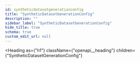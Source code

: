 ```yaml
---
id: syntheticdatasetgenerationconfig
title: "SyntheticDatasetGenerationConfig"
description: ""
sidebar_label: "SyntheticDatasetGenerationConfig"
hide_title: true
schema: true
custom_edit_url: null
---
```



<Heading
  as={"h1"}
  className={"openapi__heading"}
  children={"SyntheticDatasetGenerationConfig"}
>
</Heading>





<ul>
  <SchemaItem
    collapsible={false}
    name={"baseEvaluationMetric"}
    required={true}
    schemaName={"BaseEvaluationMetric (string)"}
    qualifierMessage={"**Possible values:** [`BASE_EVALUATION_METRIC_UNSPECIFIED`, `BASE_EVALUATION_METRIC_FAITHFULNESS`, `BASE_EVALUATION_METRIC_RELEVANCE`, `BASE_EVALUATION_METRIC_TOXICITY`, `BASE_EVALUATION_METRIC_QA`, `BASE_EVALUATION_METRIC_SUMMARIZATION`]"}
    schema={{"type":"string","enum":["BASE_EVALUATION_METRIC_UNSPECIFIED","BASE_EVALUATION_METRIC_FAITHFULNESS","BASE_EVALUATION_METRIC_RELEVANCE","BASE_EVALUATION_METRIC_TOXICITY","BASE_EVALUATION_METRIC_QA","BASE_EVALUATION_METRIC_SUMMARIZATION"],"title":"BaseEvaluationMetric","description":"Keep in sync with www/prisma/schema.prisma:AEBaseEvaluationMetric"}}
  >
    
  </SchemaItem>
</ul>
            